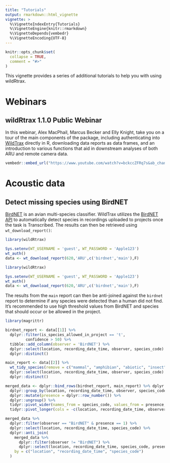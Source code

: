 ```yaml
---
title: "Tutorials"
output: rmarkdown::html_vignette
vignette: >
  %\VignetteIndexEntry{Tutorials}
  %\VignetteEngine{knitr::rmarkdown}
  %\VignetteDepends{vembedr}
  %\VignetteEncoding{UTF-8}
---
```


```r

knitr::opts_chunk$set(
  collapse = TRUE,
  comment = "#>"
)

```

This vignette provides a series of additional tutorials to help you with using wildRtrax. 

# Webinars 

## wildRtrax 1.1.0 Public Webinar

In this webinar, Alex MacPhail, Marcus Becker and Elly Knight, take you on a tour of the main components of the package, including authenticating into [WildTrax](https://www.wildtrax.ca) directly in R, downloading data reports as data frames, and an introduction to various functions that aid in downstream analyses of both ARU and remote camera data.

```r
vembedr::embed_url("https://www.youtube.com/watch?v=bckccZFRq7s&ab_channel=-abmicoms")

```

# Acoustic data

## Detect missing species using BirdNET

[BirdNET](https://birdnet.cornell.edu/) is an avian multi-species classifier. WildTrax utilizes the [BirdNET API](https://github.com/kahst/BirdNET-Analyzer) to automatically detect species in recordings uploaded to projects once the task is Transcribed. The results can then be retrieved using `wt_download_report()`:
```r
library(wildRtrax)

Sys.setenv(WT_USERNAME = 'guest', WT_PASSWORD = 'Apple123')
wt_auth()
data <- wt_download_report(620,'ARU',c('birdnet','main'),F)

```
```r
library(wildRtrax)

Sys.setenv(WT_USERNAME = 'guest', WT_PASSWORD = 'Apple123')
wt_auth()
data <- wt_download_report(620,'ARU',c('birdnet','main'),F)

```

The results from the `main` report can then be anti-joined against the `birdnet` report to determine if any species were detected than a human did not find. It's recommended to use high threshold values from BirdNET and species that should occur or be allowed in the project.

```r
library(magrittr)

birdnet_report <- data[[1]] %>%
  dplyr::filter(is_species_allowed_in_project == 't',
         confidence > 50) %>%
  tibble::add_column(observer = 'BirdNET') %>%
  dplyr::select(location, recording_date_time, observer, species_code) %>%
  dplyr::distinct()

main_report <- data[[2]] %>%
  wt_tidy_species(remove = c("mammal", "amphibian", "abiotic", "insect"), zerofill = F, sensor = 'ARU') %>%
  dplyr::select(location, recording_date_time, observer, species_code) %>%
  dplyr::distinct()

merged_data <- dplyr::bind_rows(birdnet_report, main_report) %>% dplyr::arrange(location, recording_date_time) %>%
  dplyr::group_by(location, recording_date_time, observer, species_code) %>%
  dplyr::mutate(presence = dplyr::row_number()) %>%
  dplyr::ungroup() %>%
  tidyr::pivot_wider(names_from = species_code, values_from = presence, values_fill = 0) %>%
  tidyr::pivot_longer(cols = -c(location, recording_date_time, observer), names_to = "species_code", values_to = "presence")

merged_data %>%
  dplyr::filter(observer == "BirdNET" & presence == 1) %>%
  dplyr::select(location, recording_date_time, species_code) %>%
  dplyr::anti_join(
    merged_data %>%
      dplyr::filter(observer != "BirdNET") %>%
      dplyr::select(location, recording_date_time, species_code, presence),
    by = c("location", "recording_date_time", "species_code")
  )

```

